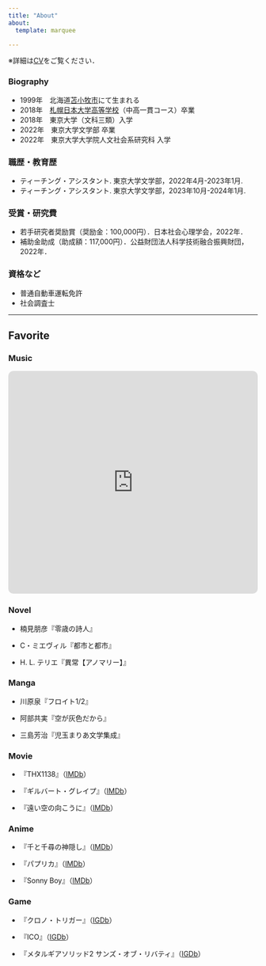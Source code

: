 ---
title: "About"
about:
  template: marquee

---

※詳細は[CV](assets/pdf/CV.pdf)をご覧ください．

### Biography

- 1999年　北海道[苫小牧市](https://www.city.tomakomai.hokkaido.jp/)にて生まれる
- 2018年　[札幌日本大学高等学校](https://www.sapporonichidai.ed.jp/)（中高一貫コース）卒業
- 2018年　東京大学（文科三類）入学
- 2022年　東京大学文学部 卒業
- 2022年　東京大学大学院人文社会系研究科 入学


### 職歴・教育歴

- ティーチング・アシスタント. 東京大学文学部，2022年4月-2023年1月.
- ティーチング・アシスタント. 東京大学文学部，2023年10月-2024年1月.


### 受賞・研究費

- 若手研究者奨励賞（奨励金：100,000円）．日本社会心理学会，2022年．
- 補助金助成（助成額：117,000円）．公益財団法人科学技術融合振興財団，2022年．


### 資格など

- 普通自動車運転免許
- 社会調査士


---
## Favorite

### Music

<iframe allow="autoplay *; encrypted-media *; fullscreen *; clipboard-write" frameborder="0" height="450" style="width:100%;max-width:660px;overflow:hidden;border-radius:10px;" sandbox="allow-forms allow-popups allow-same-origin allow-scripts allow-storage-access-by-user-activation allow-top-navigation-by-user-activation" src="https://embed.music.apple.com/jp/playlist/misc/pl.u-PDb408gsLd1NB3g"></iframe>


### Novel

- 楠見朋彦『零歳の詩人』

- C・ミエヴィル『都市と都市』

- H. L. テリエ『異常【アノマリー】』


### Manga

- 川原泉『フロイト1/2』

- 阿部共実『空が灰色だから』

- 三島芳治『児玉まりあ文学集成』


### Movie

- 『THX1138』（[IMDb](https://www.imdb.com/title/tt0066434/)）

- 『ギルバート・グレイプ』（[IMDb](https://www.imdb.com/title/tt0108550/)）

- 『遠い空の向こうに』（[IMDb](https://www.imdb.com/title/tt0132477/)）


### Anime

- 『千と千尋の神隠し』（[IMDb](https://www.imdb.com/title/tt0245429/)）

- 『パプリカ』（[IMDb](https://www.imdb.com/title/tt0851578/)）

- 『Sonny Boy』（[IMDb](https://www.imdb.com/title/tt14642342/)）


### Game

- 『クロノ・トリガー』（[IGDb](https://www.igdb.com/games/chrono-trigger)）

- 『ICO』（[IGDb](https://www.igdb.com/games/ico)）

- 『メタルギアソリッド2 サンズ・オブ・リバティ』（[IGDb](https://www.igdb.com/games/metal-gear-solid-2-sons-of-liberty)）

